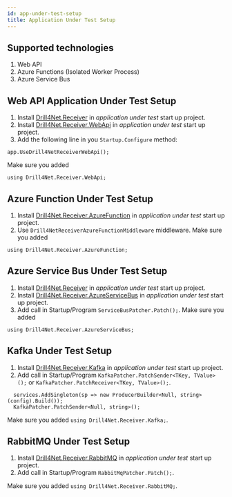 ```yaml
---
id: app-under-test-setup
title: Application Under Test Setup
---
```


## Supported technologies
1. Web API
2. Azure Functions (Isolated Worker Process)
3. Azure Service Bus

## Web API Application Under Test Setup
1. Install [Drill4Net.Receiver](https://www.nuget.org/packages/Drill4Net.Receiver) in *application under test* start up project.
2. Install [Drill4Net.Receiver.WebApi](https://www.nuget.org/packages/Drill4Net.Receiver.WebApi) in *application under test* start up project.
3. Add the following line in you `Startup.Configure` method:
```
app.UseDrill4NetReceiverWebApi();
``` 
Make sure you added
```
using Drill4Net.Receiver.WebApi;
```

## Azure Function Under Test Setup
1. Install [Drill4Net.Receiver.AzureFunction](https://www.nuget.org/packages/Drill4Net.Receiver.AzureFunction) in *application under test* start up project.
2. Use `Drill4NetReceiverAzureFunctionMiddleware` middleware.
Make sure you added
```
using Drill4Net.Receiver.AzureFunction;
```

## Azure Service Bus Under Test Setup
1. Install [Drill4Net.Receiver](https://www.nuget.org/packages/Drill4Net.Receiver) in *application under test* start up project.
2. Install [Drill4Net.Receiver.AzureServiceBus](https://www.nuget.org/packages/Drill4Net.Receiver.AzureServiceBus) in *application under test* start up project.
3. Add call in Startup/Program `ServiceBusPatcher.Patch();`.
Make sure you added
```
using Drill4Net.Receiver.AzureServiceBus;
```

## Kafka Under Test Setup
1. Install [Drill4Net.Receiver.Kafka](https://www.nuget.org/packages/Drill4Net.Receiver.Kafka) in *application under test* start up project.
2. Add call in Startup/Program `KafkaPatcher.PatchSender<TKey, TValue>();` or `KafkaPatcher.PatchReceiver<TKey, TValue>();`.
```
  services.AddSingleton(sp => new ProducerBuilder<Null, string>(config).Build());
  KafkaPatcher.PatchSender<Null, string>();
```
Make sure you added `using Drill4Net.Receiver.Kafka;`.

## RabbitMQ Under Test Setup
1. Install [Drill4Net.Receiver.RabbitMQ](https://www.nuget.org/packages/Drill4Net.Receiver.RabbitMQ) in *application under test* start up project.
2. Add call in Startup/Program `RabbitMqPatcher.Patch();`.

Make sure you added `using Drill4Net.Receiver.RabbitMQ;`.
